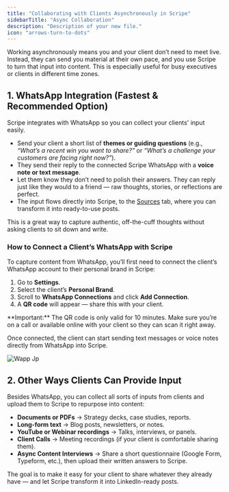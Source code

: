 ```yaml
---
title: "Collaborating with Clients Asynchronously in Scripe"
sidebarTitle: "Async Collaboration"
description: "Description of your new file."
icon: "arrows-turn-to-dots"
---
```


Working asynchronously means you and your client don’t need to meet live. Instead, they can send you material at their own pace, and you use Scripe to turn that input into content. This is especially useful for busy executives or clients in different time zones.

## 1. WhatsApp Integration (Fastest & Recommended Option)

Scripe integrates with WhatsApp so you can collect your clients' input easily.

- Send your client a short list of **themes or guiding questions** (e.g., _“What’s a recent win you want to share?”_ or _“What’s a challenge your customers are facing right now?”_).
- They send their reply to the connected Scripe WhatsApp with a **voice note or text message**.
- Let them know they don’t need to polish their answers. They can reply just like they would to a friend — raw thoughts, stories, or reflections are perfect.
- The input flows directly into Scripe, to the [Sources](/editor/sources) tab, where you can transform it into ready-to-use posts.

<Tip>
  This is a great way to capture authentic, off-the-cuff thoughts without asking clients to sit down and write.
</Tip>

### How to Connect a Client’s WhatsApp with Scripe

To capture content from WhatsApp, you’ll first need to connect the client’s WhatsApp account to their personal brand in Scripe:

1. Go to **Settings**.
2. Select the client’s **Personal Brand**.
3. Scroll to **WhatsApp Connections** and click **Add Connection**.
4. A **QR code** will appear — share this with your client.

<Warning>
  **Important:** The QR code is only valid for 10 minutes. Make sure you’re on a call or available online with your client so they can scan it right away.
</Warning>

Once connected, the client can start sending text messages or voice notes directly from WhatsApp into Scripe.

![Wapp Jp](/images/wapp.jpg)

## 2. Other Ways Clients Can Provide Input

Besides WhatsApp, you can collect all sorts of inputs from clients and upload them to Scripe to repurpose into content:

- **Documents or PDFs** → Strategy decks, case studies, reports.
- **Long-form text** → Blog posts, newsletters, or notes.
- **YouTube or Webinar recordings** → Talks, interviews, or panels.
- **Client Calls** → Meeting recordings (if your client is comfortable sharing them).
- **Async Content Interviews** → Share a short questionnaire (Google Form, Typeform, etc.), then upload their written answers to Scripe.

The goal is to make it easy for your client to share whatever they already have — and let Scripe transform it into LinkedIn-ready posts.